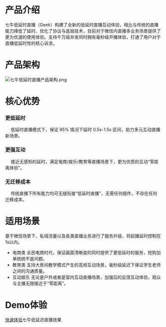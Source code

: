 # 产品介绍

七牛低延时直播（Geek）构建了全新的低延时直播互动体验，相比与传统的直播能力降低了延时、优化了协议与底层技术，目前对于微信内直播多业务场景提供了更为优渥的使用体验。支持千万级并发同时拥有毫秒级开播体验，打通了用户对于直播低延时性的核心诉求。

# 产品架构
![七牛低延时直播产品架构.png](https://dn-odum9helk.qbox.me/FguV6CidCWFq1trA0gjOCCHHnHRO)

# 核心优势

### **更低延时**
&emsp; 低延时直播模式下，保证 95% 情况下延时 0.5s-1.5s 区间，助力多元互动直播新场景。

### **更强互动**
&emsp; 接近无感知的延时，满足电商/娱乐/教育等直播场景下，更为优质的互动“零距离体验”。

### **无迁移成本**
&emsp; 传统直播下所有能力均可无缝衔接“低延时直播”，无需任何插件，不存在任何迁移成本。

# 适用场景
基于微信场景下，私域流量以及各类直播业务进行了服务升级，将起播延时控制在1s以内。

* 电商类
  全民电商时代，保证画面清晰度的同时提供了更低延时的服务，抢购加单统统不是问题。
* 教育类
  支持大房间教学模式产生的高频互动场景，毫秒级延迟下保证学生老师之间的沟通质量。
* 互动娱乐
  无论是户外或者是室内互动直播场景，加强后的反馈互动体验，观众与主播无限接近于“零距离”。

# Demo体验
<a href="https://developer.qiniu.com/pili/7741/low-latency-live-sdk-download-experience">快速体验</a>七牛低延迟直播效果
